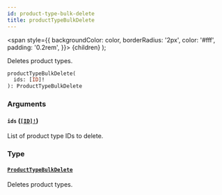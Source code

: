 ```yaml
---
id: product-type-bulk-delete
title: productTypeBulkDelete
---
```


<span
style={{
      backgroundColor: color,
      borderRadius: '2px',
      color: '#fff',
      padding: '0.2rem',
    }}>
{children}
</span>
);

Deletes product types.

```graphql
productTypeBulkDelete(
  ids: [ID]!
): ProductTypeBulkDelete

```

### Arguments

#### `ids` ([`[ID]!`](/api-reference/scalars/id.mdx))

List of product type IDs to delete.

### Type

#### [`ProductTypeBulkDelete`](/api-reference/objects/product-type-bulk-delete.mdx)

Deletes product types.
